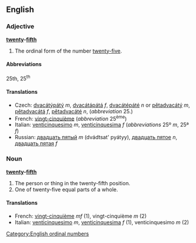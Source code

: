 ==English==

===Adjective===
'''[[twenty]]-[[fifth]]'''

# The ordinal form of the number [[twenty-five]].

====Abbreviations====
25th, 25<sup>th</sup>

====Translations====
*Czech: [[dvacátýpátý]] ''m'', [[dvacátápátá]] ''f'', [[dvacátépáté]] ''n'' or [[pětadvacátý]] ''m'', [[pětadvacátá]] ''f'', [[pětadvacáté]] ''n'', (''abbreviation'' 25.)
*French: [[vingt-cinquième]] (''abbreviation'' 25<sup>ème</sup>)
*Italian: [[venticinquesimo]] ''m'', [[venticinquesima]] ''f'' (''abbreviations'' 25º ''m'', 25ª ''f'')
*Russian: [[двадцать пятый]] ''m'' (dvádtsat' pyátyy),  [[двадцать пятое]] ''n'',  [[двадцать пятая]] ''f''  
 

===Noun===
'''[[twenty]]-[[fifth]]'''

#The person or thing in the twenty-fifth position.
#One of twenty-five equal parts of a whole.

====Translations====
*French: [[vingt-cinquième]] ''mf'' (1), vingt-cinquième ''m'' (2)
*Italian: [[venticinquesimo]] ''m'', [[venticinquesima]] ''f'' (1), venticinquesimo ''m'' (2)

[[Category:English ordinal numbers]]